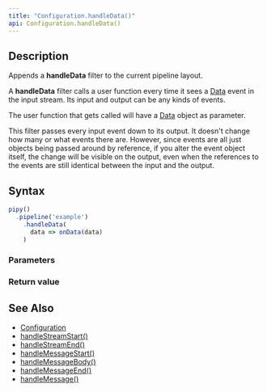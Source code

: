 ```yaml
---
title: "Configuration.handleData()"
api: Configuration.handleData()
---
```


## Description

Appends a **handleData** filter to the current pipeline layout.

A **handleData** filter calls a user function every time it sees a [Data](/reference/api/Data) event in the input stream. Its input and output can be any kinds of events.

<FilterDiagram
  name="handleData"
  input="Event"
  output="Event"
/>

The user function that gets called will have a [Data](/reference/api/Data) object as parameter.

This filter passes every input event down to its output. It doesn't change how many or what events there are. However, since events are all just objects being passed around by reference, if you alter the event object itself, the change will be visible on the output, even when the references to the events are still identical between the input and the output.

## Syntax

``` js
pipy()
  .pipeline('example')
    .handleData(
      data => onData(data)
    )
```

### Parameters

<Parameters/>

### Return value

<ReturnValue/>

## See Also

* [Configuration](/reference/api/Configuration)
* [handleStreamStart()](/reference/api/Configuration/handleStreamStart)
* [handleStreamEnd()](/reference/api/Configuration/handleStreamEnd)
* [handleMessageStart()](/reference/api/Configuration/handleMessageStart)
* [handleMessageBody()](/reference/api/Configuration/handleMessageBody)
* [handleMessageEnd()](/reference/api/Configuration/handleMessageEnd)
* [handleMessage()](/reference/api/Configuration/handleMessage)
